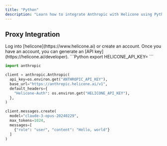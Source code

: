 ```yaml
---
title: "Python"
description: "Learn how to integrate Anthropic with Helicone using Python"
---
```


## Proxy Integration

<Steps>
  <Step title="Create an account + Generate an API Key">
    Log into [helicone](https://www.helicone.ai) or create an account. Once you have an account, you
    can generate an [API key](https://helicone.ai/developer).
  </Step>
  <Step title="Set HELICONE_API_KEY as an environment variable">
```Python
export HELICONE_API_KEY=<your API key>
```

  </Step>
  <Step title="Modify the base path and add a Helicone-Auth header">
<CodeGroup>

```Python example.py
import anthropic

client = anthropic.Anthropic(
  api_key=os.environ.get("ANTHROPIC_API_KEY"),
  base_url="https://anthropic.helicone.ai/v1",
  default_headers={
    "Helicone-Auth": os.environ.get("HELICONE_API_KEY"),
  },
)

client.messages.create(
  model="claude-3-opus-20240229",
  max_tokens=1024,
  messages=[
    {"role": "user", "content": "Hello, world"}
  ]
)
```

</CodeGroup>
  </Step>
</Steps>
